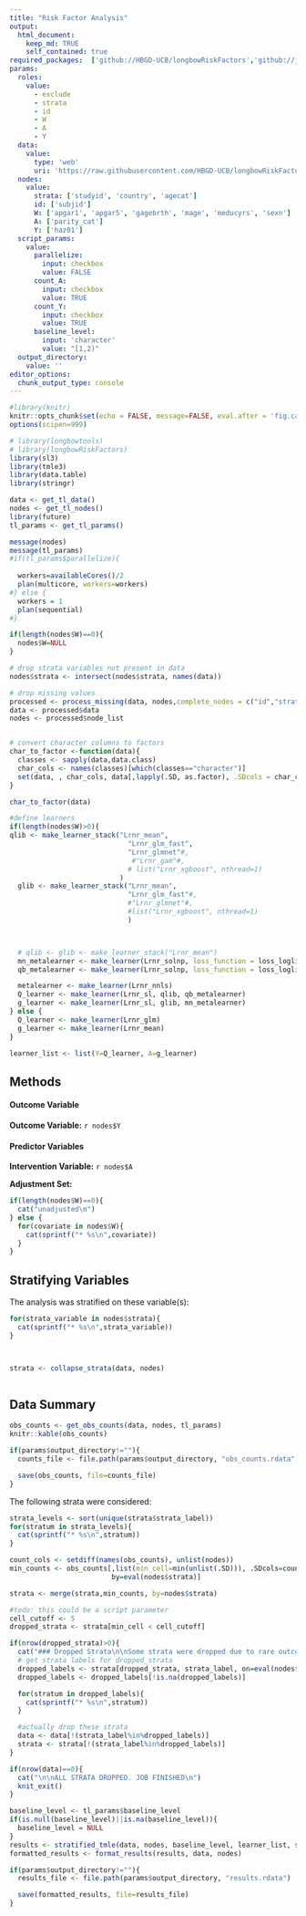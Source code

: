 ```yaml
---
title: "Risk Factor Analysis"
output: 
  html_document:
    keep_md: TRUE
    self_contained: true
required_packages:  ['github://HBGD-UCB/longbowRiskFactors','github://jeremyrcoyle/skimr@vector_types', 'github://tlverse/delayed']
params:
  roles:
    value:
      - exclude
      - strata
      - id
      - W
      - A
      - Y
  data: 
    value: 
      type: 'web'
      uri: 'https://raw.githubusercontent.com/HBGD-UCB/longbowRiskFactors/master/inst/sample_data/birthwt_data.rdata'
  nodes:
    value:
      strata: ['studyid', 'country', 'agecat']
      id: ['subjid']
      W: ['apgar1', 'apgar5', 'gagebrth', 'mage', 'meducyrs', 'sexn']
      A: ['parity_cat']
      Y: ['haz01']
  script_params:
    value:
      parallelize:
        input: checkbox
        value: FALSE
      count_A:
        input: checkbox
        value: TRUE
      count_Y:
        input: checkbox
        value: TRUE        
      baseline_level:
        input: 'character'
        value: "[1,2)"
  output_directory:
    value: ''
editor_options: 
  chunk_output_type: console
---
```


```r
#library(knitr)
knitr::opts_chunk$set(echo = FALSE, message=FALSE, eval.after = 'fig.cap')
options(scipen=999)
```

```r
# library(longbowtools)
# library(longbowRiskFactors)
library(sl3)
library(tmle3)
library(data.table)
library(stringr)

data <- get_tl_data()
nodes <- get_tl_nodes()
library(future)
tl_params <- get_tl_params()

message(nodes)
message(tl_params)
#if(tl_params$parallelize){
  
  workers=availableCores()/2
  plan(multicore, workers=workers)
#} else {
  workers = 1
  plan(sequential)
#}

if(length(nodes$W)==0){
  nodes$W=NULL
}
```

```r

# drop strata variables not present in data
nodes$strata <- intersect(nodes$strata, names(data))

# drop missing values
processed <- process_missing(data, nodes,complete_nodes = c("id","strata","A","Y"))
data <- processed$data
nodes <- processed$node_list


# convert character columns to factors
char_to_factor <-function(data){
  classes <- sapply(data,data.class)
  char_cols <- names(classes)[which(classes=="character")]
  set(data, , char_cols, data[,lapply(.SD, as.factor), .SDcols = char_cols])
}

char_to_factor(data)

#define learners
if(length(nodes$W)>0){
qlib <- make_learner_stack("Lrnr_mean",
                             "Lrnr_glm_fast",
                             "Lrnr_glmnet"#,
                              #"Lrnr_gam"#,
                             # list("Lrnr_xgboost", nthread=1)
                           )
  glib <- make_learner_stack("Lrnr_mean",
                             "Lrnr_glm_fast"#,
                             #"Lrnr_glmnet"#,
                             #list("Lrnr_xgboost", nthread=1)
                             )



  # qlib <- glib <- make_learner_stack("Lrnr_mean")
  mn_metalearner <- make_learner(Lrnr_solnp, loss_function = loss_loglik_multinomial, learner_function = metalearner_linear_multinomial)
  qb_metalearner <- make_learner(Lrnr_solnp, loss_function = loss_loglik_binomial, learner_function = metalearner_logistic_binomial)

  metalearner <- make_learner(Lrnr_nnls)
  Q_learner <- make_learner(Lrnr_sl, qlib, qb_metalearner)
  g_learner <- make_learner(Lrnr_sl, glib, mn_metalearner)
} else {
  Q_learner <- make_learner(Lrnr_glm)
  g_learner <- make_learner(Lrnr_mean)
}

learner_list <- list(Y=Q_learner, A=g_learner)

```

## Methods
#### Outcome Variable

**Outcome Variable:** `r nodes$Y`

#### Predictor Variables

**Intervention Variable:** `r nodes$A`

**Adjustment Set:**

```r
if(length(nodes$W)==0){
  cat("unadjusted\n")
} else {
  for(covariate in nodes$W){
    cat(sprintf("* %s\n",covariate))
  }
}
```

## Stratifying Variables

The analysis was stratified on these variable(s):

```r
for(strata_variable in nodes$strata){
  cat(sprintf("* %s\n",strata_variable))
}



strata <- collapse_strata(data, nodes)



```

## Data Summary
```r
obs_counts <- get_obs_counts(data, nodes, tl_params)
knitr::kable(obs_counts)

if(params$output_directory!=""){
  counts_file <- file.path(params$output_directory, "obs_counts.rdata")

  save(obs_counts, file=counts_file)
}

```


The following strata were considered:

```r
strata_levels <- sort(unique(strata$strata_label))
for(stratum in strata_levels){
  cat(sprintf("* %s\n",stratum))
}
```

```r
count_cols <- setdiff(names(obs_counts), unlist(nodes))
min_counts <- obs_counts[,list(min_cell=min(unlist(.SD))), .SDcols=count_cols,
                         by=eval(nodes$strata)]

strata <- merge(strata,min_counts, by=nodes$strata)

#todo: this could be a script parameter
cell_cutoff <- 5
dropped_strata <- strata[min_cell < cell_cutoff]

if(nrow(dropped_strata)>0){
  cat("### Dropped Strata\n\nSome strata were dropped due to rare outcomes:\n\n")
  # get strata labels for dropped_strata
  dropped_labels <- strata[dropped_strata, strata_label, on=eval(nodes$strata)]
  dropped_labels <- dropped_labels[!is.na(dropped_labels)]

  for(stratum in dropped_labels){
    cat(sprintf("* %s\n",stratum))
  }

  #actually drop these strata
  data <- data[!(strata_label%in%dropped_labels)]
  strata <- strata[!(strata_label%in%dropped_labels)]
}

if(nrow(data)==0){
  cat("\n\nALL STRATA DROPPED. JOB FINISHED\n")
  knit_exit()
}
```




```r
baseline_level <- tl_params$baseline_level
if(is.null(baseline_level)||is.na(baseline_level)){
  baseline_level = NULL
}
results <- stratified_tmle(data, nodes, baseline_level, learner_list, strata)
formatted_results <- format_results(results, data, nodes)
```

```r
if(params$output_directory!=""){
  results_file <- file.path(params$output_directory, "results.rdata")

  save(formatted_results, file=results_file)
}
```

